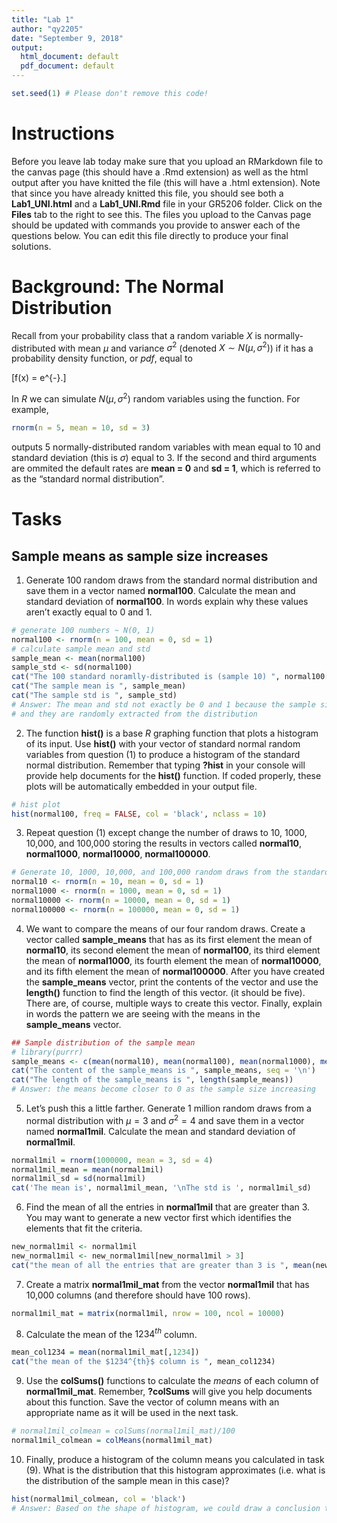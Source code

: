 ```yaml
---
title: "Lab 1"
author: "qy2205"
date: "September 9, 2018"
output:
  html_document: default
  pdf_document: default
---
```


```r
set.seed(1) # Please don't remove this code!
```

# Instructions 
Before you leave lab today make sure that you upload an RMarkdown file to the canvas page (this should have a .Rmd extension) as well as the html output after you have knitted the file (this will have a .html extension).  Note that since you have already knitted this file, you should see both a **Lab1_UNI.html** and a **Lab1_UNI.Rmd** file in your GR5206 folder.  Click on the **Files** tab to the right to see this.  The files you upload to the Canvas page should be updated with commands you provide to answer each of the questions below.  You can edit this file directly to produce your final solutions. 

# Background: The Normal Distribution
Recall from your probability class that a random variable $X$ is normally-distributed with mean $\mu$ and variance $\sigma^2$ (denoted $X \sim N(\mu, \sigma^2)$) if it has a probability density function, or *pdf*, equal to

\[f(x) = \frac{1}{\sqrt{2\pi \sigma^2}} e^{-\frac{(x - \mu)^2}{2\sigma^2}}.\]

In *R* we can simulate $N(\mu, \sigma^2)$ random variables using the \texttt{rnorm()} function.  For example,

```r
rnorm(n = 5, mean = 10, sd = 3)
```

outputs 5 normally-distributed random variables with mean equal to 10 and standard deviation (this is $\sigma$) equal to 3.  If the second and third arguments are ommited the default rates are **mean = 0** and **sd = 1**, which is referred to as the "standard normal distribution".

# Tasks

## Sample means as sample size increases

1) Generate 100 random draws from the standard normal distribution and save them in a vector named **normal100**.  Calculate the mean and standard deviation of **normal100**.  In words explain why these values aren't exactly equal to 0 and 1.

```r
# generate 100 numbers ~ N(0, 1)
normal100 <- rnorm(n = 100, mean = 0, sd = 1)
# calculate sample mean and std
sample_mean <- mean(normal100)
sample_std <- sd(normal100)
cat("The 100 standard noramlly-distributed is (sample 10) ", normal100[1:10])
cat("The sample mean is ", sample_mean)
cat("The sample std is ", sample_std)
# Answer: The mean and std not exactly be 0 and 1 because the sample size is not large enough 
# and they are randomly extracted from the distribution
```

2) The function **hist()** is a base *R* graphing function that plots a histogram of its input.  Use **hist()** with your vector of standard normal random variables from question (1) to produce a histogram of the standard normal distribution.  Remember that typing **?hist** in your console will provide help documents for the **hist()** function.  If coded properly, these plots will be automatically embedded in your output file.

```r
# hist plot
hist(normal100, freq = FALSE, col = 'black', nclass = 10)
```

3) Repeat question (1) except change the number of draws to 10, 1000, 10,000, and 100,000 storing the results in vectors called **normal10**, **normal1000**, **normal10000**, **normal100000**.  

```r
# Generate 10, 1000, 10,000, and 100,000 random draws from the standard normal distribution
normal10 <- rnorm(n = 10, mean = 0, sd = 1)
normal1000 <- rnorm(n = 1000, mean = 0, sd = 1)
normal10000 <- rnorm(n = 10000, mean = 0, sd = 1)
normal100000 <- rnorm(n = 100000, mean = 0, sd = 1)
```

4) We want to compare the means of our four random draws.  Create a vector called **sample_means** that has as its first element the mean of **normal10**, its second element the mean of **normal100**, its third element the mean of **normal1000**, its fourth element the mean of **normal10000**, and its fifth element the mean of **normal100000**.  After you have created the **sample_means** vector, print the contents of the vector and use the **length()** function to find the length of this vector.  (it should be five).  There are, of course, multiple ways to create this vector.  Finally, explain in words the pattern we are seeing with the means in the **sample_means** vector.

```r
## Sample distribution of the sample mean
# library(purrr)
sample_means <- c(mean(normal10), mean(normal100), mean(normal1000), mean(normal10000), mean(normal100000))
cat("The content of the sample_means is ", sample_means, seq = '\n')
cat("The length of the sample_means is ", length(sample_means))
# Answer: the means become closer to 0 as the sample size increasing
```

5)  Let's push this a little farther.  Generate 1 million random draws from a normal distribution with $\mu = 3$ and $\sigma^2 = 4$ and save them in a vector named **normal1mil**.  Calculate the mean and standard deviation of **normal1mil**.

```r
normal1mil = rnorm(1000000, mean = 3, sd = 4)
normal1mil_mean = mean(normal1mil)
normal1mil_sd = sd(normal1mil)
cat('The mean is', normal1mil_mean, '\nThe std is ', normal1mil_sd)
```

6) Find the mean of all the entries in **normal1mil** that are greater than 3.  You may want to generate a new vector first which identifies the elements that fit the criteria.

```r
new_normal1mil <- normal1mil
new_normal1mil <- new_normal1mil[new_normal1mil > 3]
cat("the mean of all the entries that are greater than 3 is ", mean(new_normal1mil))
```

7) Create a matrix **normal1mil_mat** from the vector **normal1mil** that has 10,000 columns (and therefore should have 100 rows).

```r
normal1mil_mat = matrix(normal1mil, nrow = 100, ncol = 10000)
```

8) Calculate the mean of the $1234^{th}$ column.
```r
mean_col1234 = mean(normal1mil_mat[,1234])
cat("the mean of the $1234^{th}$ column is ", mean_col1234)
```

9) Use the **colSums()** functions to calculate the *means* of each column of **normal1mil_mat**.  Remember, **?colSums** will give you help documents about this function.  Save the vector of column means with an appropriate name as it will be used in the next task.

```r
# normal1mil_colmean = colSums(normal1mil_mat)/100
normal1mil_colmean = colMeans(normal1mil_mat)
```

10) Finally, produce a histogram of the column means you calculated in task (9).  What is the distribution that this histogram approximates (i.e.\ what is the distribution of the sample mean in this case)?

```r
hist(normal1mil_colmean, col = 'black')
# Answer: Based on the shape of histogram, we could draw a conclusion that the normal1mil_colmean follows the normal distribution
```

